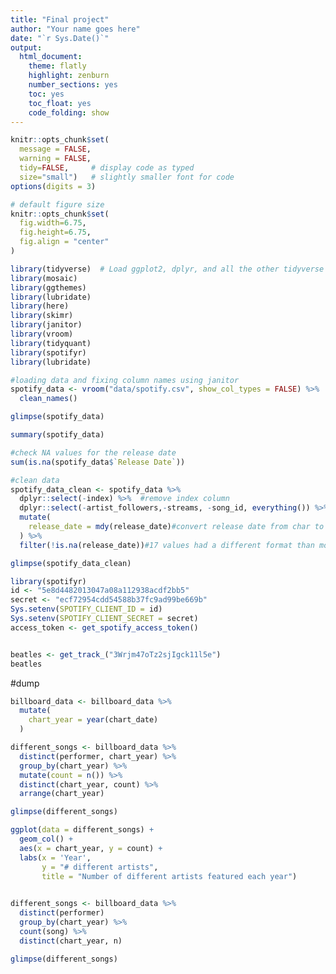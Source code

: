 ```yaml
---
title: "Final project"
author: "Your name goes here"
date: "`r Sys.Date()`"
output:
  html_document:
    theme: flatly
    highlight: zenburn
    number_sections: yes
    toc: yes
    toc_float: yes
    code_folding: show
---
```


```r
knitr::opts_chunk$set(
  message = FALSE, 
  warning = FALSE, 
  tidy=FALSE,     # display code as typed
  size="small")   # slightly smaller font for code
options(digits = 3)

# default figure size
knitr::opts_chunk$set(
  fig.width=6.75, 
  fig.height=6.75,
  fig.align = "center"
)
```

```r
library(tidyverse)  # Load ggplot2, dplyr, and all the other tidyverse packages
library(mosaic)
library(ggthemes)
library(lubridate)
library(here)
library(skimr)
library(janitor)
library(vroom)
library(tidyquant)
library(spotifyr)
library(lubridate)

```

```r
#loading data and fixing column names using janitor
spotify_data <- vroom("data/spotify.csv", show_col_types = FALSE) %>% 
  clean_names()

glimpse(spotify_data)
```

```r
summary(spotify_data)
```


```r
#check NA values for the release date
sum(is.na(spotify_data$`Release Date`))
```

```r
#clean data
spotify_data_clean <- spotify_data %>%
  dplyr::select(-index) %>%  #remove index column
  dplyr::select(-artist_followers,-streams, -song_id, everything()) %>%#move some not-so-important variables to the end. 
  mutate(
    release_date = mdy(release_date)#convert release date from char to date format
  ) %>%
  filter(!is.na(release_date))#17 values had a different format than month-day-year. We remove these and the previous NA values.

glimpse(spotify_data_clean)
```

```r
library(spotifyr)
id <- "5e8d4482013047a08a112938acdf2bb5"
secret <- "ecf72954cdd54588b37fc9ad99be669b"
Sys.setenv(SPOTIFY_CLIENT_ID = id)
Sys.setenv(SPOTIFY_CLIENT_SECRET = secret)
access_token <- get_spotify_access_token()


beatles <- get_track_("3Wrjm47oTz2sjIgck11l5e")
beatles
```


#dump
```r
billboard_data <- billboard_data %>%
  mutate(
    chart_year = year(chart_date)
  )
```

```r
different_songs <- billboard_data %>%
  distinct(performer, chart_year) %>%
  group_by(chart_year) %>%
  mutate(count = n()) %>%
  distinct(chart_year, count) %>%
  arrange(chart_year)

glimpse(different_songs)

ggplot(data = different_songs) +
  geom_col() +
  aes(x = chart_year, y = count) +
  labs(x = 'Year',
       y = "# different artists", 
       title = "Number of different artists featured each year")
  
```


```r
different_songs <- billboard_data %>%
  distinct(performer)
  group_by(chart_year) %>%
  count(song) %>%
  distinct(chart_year, n)

glimpse(different_songs)
```
